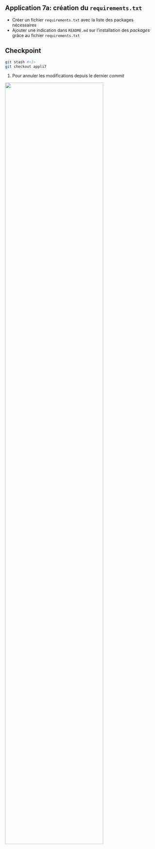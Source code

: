 ::: {.application}

## Application 7a: création du `requirements.txt`

- Créer un fichier `requirements.txt` avec la liste des packages nécessaires
- Ajouter une indication dans `README.md` sur l'installation des _packages_ grâce au fichier `requirements.txt`
:::

::: {.callout-caution collapse="true"}
## Checkpoint

```.bash
git stash #<1>
git checkout appli7
```
1. Pour annuler les modifications depuis le dernier _commit_


![](/checkpoint.jpg){width=80% fig-align="center"}

:::



